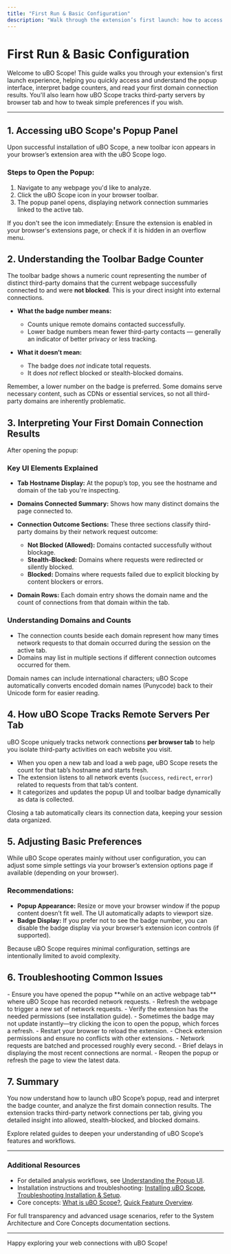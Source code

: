 ```yaml
---
title: "First Run & Basic Configuration"
description: "Walk through the extension’s first launch: how to access the popup, the meaning of its badge counter, and how to interpret your first domain connection results. Explains key UI elements and how the extension tracks remote servers per tab. Provides tips for adjusting simple preferences if needed."
---
```


# First Run & Basic Configuration

Welcome to uBO Scope! This guide walks you through your extension's first launch experience, helping you quickly access and understand the popup interface, interpret badge counters, and read your first domain connection results. You'll also learn how uBO Scope tracks third-party servers by browser tab and how to tweak simple preferences if you wish.

---

## 1. Accessing uBO Scope's Popup Panel

Upon successful installation of uBO Scope, a new toolbar icon appears in your browser’s extension area with the uBO Scope logo.

### Steps to Open the Popup:
1. Navigate to any webpage you'd like to analyze.
2. Click the uBO Scope icon in your browser toolbar.
3. The popup panel opens, displaying network connection summaries linked to the active tab.

<Tip>
If you don't see the icon immediately: Ensure the extension is enabled in your browser's extensions page, or check if it is hidden in an overflow menu.
</Tip>

## 2. Understanding the Toolbar Badge Counter

The toolbar badge shows a numeric count representing the number of distinct third-party domains that the current webpage successfully connected to and were **not blocked**. This is your direct insight into external connections.

- **What the badge number means:**
  - Counts unique remote domains contacted successfully.
  - Lower badge numbers mean fewer third-party contacts — generally an indicator of better privacy or less tracking.

- **What it doesn’t mean:**
  - The badge does *not* indicate total requests.
  - It does *not* reflect blocked or stealth-blocked domains.

<Tip>
Remember, a lower number on the badge is preferred. Some domains serve necessary content, such as CDNs or essential services, so not all third-party domains are inherently problematic.
</Tip>

## 3. Interpreting Your First Domain Connection Results

After opening the popup:

### Key UI Elements Explained

- **Tab Hostname Display:** At the popup’s top, you see the hostname and domain of the tab you're inspecting.

- **Domains Connected Summary:** Shows how many distinct domains the page connected to.

- **Connection Outcome Sections:** These three sections classify third-party domains by their network request outcome:
  - **Not Blocked (Allowed):** Domains contacted successfully without blockage.
  - **Stealth-Blocked:** Domains where requests were redirected or silently blocked.
  - **Blocked:** Domains where requests failed due to explicit blocking by content blockers or errors.

- **Domain Rows:** Each domain entry shows the domain name and the count of connections from that domain within the tab.

### Understanding Domains and Counts

- The connection counts beside each domain represent how many times network requests to that domain occurred during the session on the active tab.
- Domains may list in multiple sections if different connection outcomes occurred for them.

<Tip>
Domain names can include international characters; uBO Scope automatically converts encoded domain names (Punycode) back to their Unicode form for easier reading.
</Tip>

## 4. How uBO Scope Tracks Remote Servers Per Tab

uBO Scope uniquely tracks network connections **per browser tab** to help you isolate third-party activities on each website you visit.

- When you open a new tab and load a web page, uBO Scope resets the count for that tab’s hostname and starts fresh.
- The extension listens to all network events (`success`, `redirect`, `error`) related to requests from that tab’s content.
- It categorizes and updates the popup UI and toolbar badge dynamically as data is collected.

<Tip>
Closing a tab automatically clears its connection data, keeping your session data organized.
</Tip>

## 5. Adjusting Basic Preferences

While uBO Scope operates mainly without user configuration, you can adjust some simple settings via your browser’s extension options page if available (depending on your browser).

### Recommendations:
- **Popup Appearance:** Resize or move your browser window if the popup content doesn’t fit well. The UI automatically adapts to viewport size.
- **Badge Display:** If you prefer not to see the badge number, you can disable the badge display via your browser’s extension icon controls (if supported).

<Tip>
Because uBO Scope requires minimal configuration, settings are intentionally limited to avoid complexity.
</Tip>

## 6. Troubleshooting Common Issues

<AccordionGroup title="Troubleshooting First Run Issues">
<Accordion title="Popup Shows 'NO DATA' or Empty Results">
- Ensure you have opened the popup **while on an active webpage tab** where uBO Scope has recorded network requests.
- Refresh the webpage to trigger a new set of network requests.
- Verify the extension has the needed permissions (see installation guide).
</Accordion>
<Accordion title="Toolbar Badge Does Not Update">
- Sometimes the badge may not update instantly—try clicking the icon to open the popup, which forces a refresh.
- Restart your browser to reload the extension.
- Check extension permissions and ensure no conflicts with other extensions.
</Accordion>
<Accordion title="Data Seems Inconsistent or Delayed">
- Network requests are batched and processed roughly every second.
- Brief delays in displaying the most recent connections are normal.
- Reopen the popup or refresh the page to view the latest data.
</Accordion>
</AccordionGroup>

## 7. Summary

You now understand how to launch uBO Scope’s popup, read and interpret the badge counter, and analyze the first domain connection results. The extension tracks third-party network connections per tab, giving you detailed insight into allowed, stealth-blocked, and blocked domains.

Explore related guides to deepen your understanding of uBO Scope’s features and workflows.

---

### Additional Resources

- For detailed analysis workflows, see [Understanding the Popup UI](/guides/getting-started/understanding-the-ui).
- Installation instructions and troubleshooting: [Installing uBO Scope](/getting-started/installation-setup/installing-extension), [Troubleshooting Installation & Setup](/getting-started/installation-setup/troubleshooting-installation).
- Core concepts: [What is uBO Scope?](/overview/introduction-and-value/what-is-ubo-scope), [Quick Feature Overview](/overview/architecture-and-concepts/feature-overview).

<Info>
For full transparency and advanced usage scenarios, refer to the System Architecture and Core Concepts documentation sections.
</Info>

---

Happy exploring your web connections with uBO Scope!